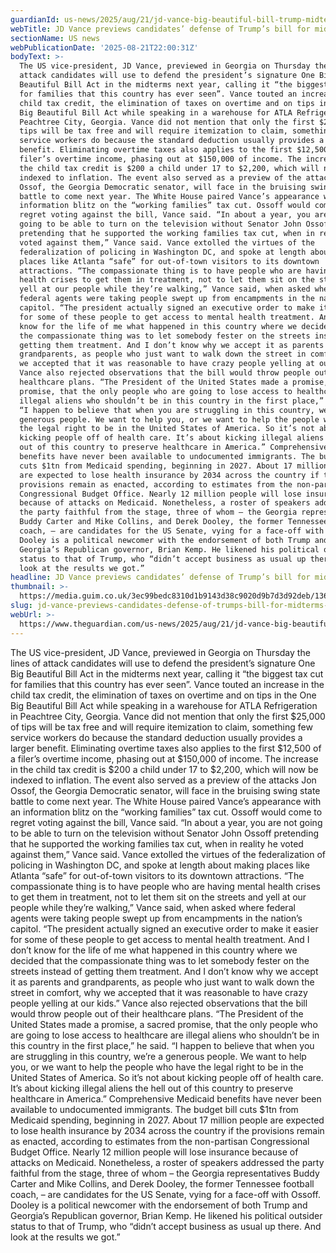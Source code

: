 ```yaml
---
guardianId: us-news/2025/aug/21/jd-vance-big-beautiful-bill-trump-midterms
webTitle: JD Vance previews candidates’ defense of Trump’s bill for midterms in Georgia
sectionName: US news
webPublicationDate: '2025-08-21T22:00:31Z'
bodyText: >-
  The US vice-president, JD Vance, previewed in Georgia on Thursday the lines of
  attack candidates will use to defend the president’s signature One Big
  Beautiful Bill Act in the midterms next year, calling it “the biggest tax cut
  for families that this country has ever seen”. Vance touted an increase in the
  child tax credit, the elimination of taxes on overtime and on tips in the One
  Big Beautiful Bill Act while speaking in a warehouse for ATLA Refrigeration in
  Peachtree City, Georgia. Vance did not mention that only the first $25,000 of
  tips will be tax free and will require itemization to claim, something few
  service workers do because the standard deduction usually provides a larger
  benefit. Eliminating overtime taxes also applies to the first $12,500 of a
  filer’s overtime income, phasing out at $150,000 of income. The increase in
  the child tax credit is $200 a child under 17 to $2,200, which will now be
  indexed to inflation. The event also served as a preview of the attacks Jon
  Ossof, the Georgia Democratic senator, will face in the bruising swing state
  battle to come next year. The White House paired Vance’s appearance with an
  information blitz on the “working families” tax cut. Ossoff would come to
  regret voting against the bill, Vance said. “In about a year, you are not
  going to be able to turn on the television without Senator John Ossoff
  pretending that he supported the working families tax cut, when in reality he
  voted against them,” Vance said. Vance extolled the virtues of the
  federalization of policing in Washington DC, and spoke at length about making
  places like Atlanta “safe” for out-of-town visitors to its downtown
  attractions. “The compassionate thing is to have people who are having mental
  health crises to get them in treatment, not to let them sit on the streets and
  yell at our people while they’re walking,” Vance said, when asked where
  federal agents were taking people swept up from encampments in the nation’s
  capitol. “The president actually signed an executive order to make it easier
  for some of these people to get access to mental health treatment. And I don’t
  know for the life of me what happened in this country where we decided that
  the compassionate thing was to let somebody fester on the streets instead of
  getting them treatment. And I don’t know why we accept it as parents and
  grandparents, as people who just want to walk down the street in comfort, why
  we accepted that it was reasonable to have crazy people yelling at our kids.”
  Vance also rejected observations that the bill would throw people out of their
  healthcare plans. “The President of the United States made a promise, a sacred
  promise, that the only people who are going to lose access to healthcare are
  illegal aliens who shouldn’t be in this country in the first place,” he said.
  “I happen to believe that when you are struggling in this country, we’re a
  generous people. We want to help you, or we want to help the people who have
  the legal right to be in the United States of America. So it’s not about
  kicking people off of health care. It’s about kicking illegal aliens the hell
  out of this country to preserve healthcare in America.” Comprehensive Medicaid
  benefits have never been available to undocumented immigrants. The budget bill
  cuts $1tn from Medicaid spending, beginning in 2027. About 17 million people
  are expected to lose health insurance by 2034 across the country if the
  provisions remain as enacted, according to estimates from the non-partisan
  Congressional Budget Office. Nearly 12 million people will lose insurance
  because of attacks on Medicaid. Nonetheless, a roster of speakers addressed
  the party faithful from the stage, three of whom – the Georgia representatives
  Buddy Carter and Mike Collins, and Derek Dooley, the former Tennessee football
  coach, – are candidates for the US Senate, vying for a face-off with Ossoff.
  Dooley is a political newcomer with the endorsement of both Trump and
  Georgia’s Republican governor, Brian Kemp. He likened his political outsider
  status to that of Trump, who “didn’t accept business as usual up there. And
  look at the results we got.”
headline: JD Vance previews candidates’ defense of Trump’s bill for midterms in Georgia
thumbnail: >-
  https://media.guim.co.uk/3ec99bedc8310d1b9143d38c9020d9b7d3d92deb/1365_0_6827_5464/500.jpg
slug: jd-vance-previews-candidates-defense-of-trumps-bill-for-midterms-in-georgia
webUrl: >-
  https://www.theguardian.com/us-news/2025/aug/21/jd-vance-big-beautiful-bill-trump-midterms
---
```

The US vice-president, JD Vance, previewed in Georgia on Thursday the lines of attack candidates will use to defend the president’s signature One Big Beautiful Bill Act in the midterms next year, calling it “the biggest tax cut for families that this country has ever seen”. Vance touted an increase in the child tax credit, the elimination of taxes on overtime and on tips in the One Big Beautiful Bill Act while speaking in a warehouse for ATLA Refrigeration in Peachtree City, Georgia. Vance did not mention that only the first $25,000 of tips will be tax free and will require itemization to claim, something few service workers do because the standard deduction usually provides a larger benefit. Eliminating overtime taxes also applies to the first $12,500 of a filer’s overtime income, phasing out at $150,000 of income. The increase in the child tax credit is $200 a child under 17 to $2,200, which will now be indexed to inflation. The event also served as a preview of the attacks Jon Ossof, the Georgia Democratic senator, will face in the bruising swing state battle to come next year. The White House paired Vance’s appearance with an information blitz on the “working families” tax cut. Ossoff would come to regret voting against the bill, Vance said. “In about a year, you are not going to be able to turn on the television without Senator John Ossoff pretending that he supported the working families tax cut, when in reality he voted against them,” Vance said. Vance extolled the virtues of the federalization of policing in Washington DC, and spoke at length about making places like Atlanta “safe” for out-of-town visitors to its downtown attractions. “The compassionate thing is to have people who are having mental health crises to get them in treatment, not to let them sit on the streets and yell at our people while they’re walking,” Vance said, when asked where federal agents were taking people swept up from encampments in the nation’s capitol. “The president actually signed an executive order to make it easier for some of these people to get access to mental health treatment. And I don’t know for the life of me what happened in this country where we decided that the compassionate thing was to let somebody fester on the streets instead of getting them treatment. And I don’t know why we accept it as parents and grandparents, as people who just want to walk down the street in comfort, why we accepted that it was reasonable to have crazy people yelling at our kids.” Vance also rejected observations that the bill would throw people out of their healthcare plans. “The President of the United States made a promise, a sacred promise, that the only people who are going to lose access to healthcare are illegal aliens who shouldn’t be in this country in the first place,” he said. “I happen to believe that when you are struggling in this country, we’re a generous people. We want to help you, or we want to help the people who have the legal right to be in the United States of America. So it’s not about kicking people off of health care. It’s about kicking illegal aliens the hell out of this country to preserve healthcare in America.” Comprehensive Medicaid benefits have never been available to undocumented immigrants. The budget bill cuts $1tn from Medicaid spending, beginning in 2027. About 17 million people are expected to lose health insurance by 2034 across the country if the provisions remain as enacted, according to estimates from the non-partisan Congressional Budget Office. Nearly 12 million people will lose insurance because of attacks on Medicaid. Nonetheless, a roster of speakers addressed the party faithful from the stage, three of whom – the Georgia representatives Buddy Carter and Mike Collins, and Derek Dooley, the former Tennessee football coach, – are candidates for the US Senate, vying for a face-off with Ossoff. Dooley is a political newcomer with the endorsement of both Trump and Georgia’s Republican governor, Brian Kemp. He likened his political outsider status to that of Trump, who “didn’t accept business as usual up there. And look at the results we got.”
